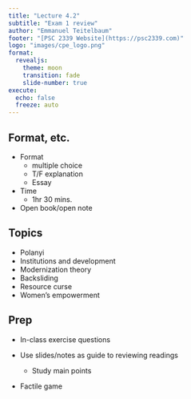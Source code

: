 ```yaml
---
title: "Lecture 4.2"
subtitle: "Exam 1 review"
author: "Emmanuel Teitelbaum"
footer: "[PSC 2339 Website](https://psc2339.com)"
logo: "images/cpe_logo.png"
format:
  revealjs:
    theme: moon
    transition: fade
    slide-number: true
execute:
  echo: false
  freeze: auto
---
```


## Format, etc. 

- Format
  - multiple choice
  - T/F explanation
  - Essay
  
- Time
  - 1hr 30 mins.
  
- Open book/open note

## Topics

- Polanyi
- Institutions and development
- Modernization theory
- Backsliding
- Resource curse
- Women's empowerment

## Prep 

- In-class exercise questions

- Use slides/notes as guide to reviewing readings
  - Study main points
  
- Factile game